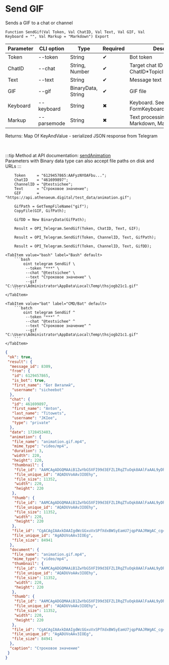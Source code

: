 ﻿---
sidebar_position: 6
---


# Send GIF
 Sends a GIF to a chat or channel



`Function SendGif(Val Token, Val ChatID, Val Text, Val GIF, Val Keyboard = "", Val Markup = "Markdown") Export`

  | Parameter | CLI option | Type | Required | Description |
  |-|-|-|-|-|
  | Token | --token | String | &#x2714; | Bot token |
  | ChatID | --chat | String, Number | &#x2714; | Target chat ID or ChatID*TopicID |
  | Text | --text | String | &#x2714; | Message text |
  | GIF | --gif | BinaryData, String | &#x2714; | GIF file |
  | Keyboard | --keyboard | String | &#x2716; | Keyboard. See FormKeyboardFromButtonArray |
  | Markup | --parsemode | String | &#x2716; | Text processing type (HTML, Markdown, MarkdownV2) |

  
  Returns:  Map Of KeyAndValue - serialized JSON response from Telegram

<br/>

:::tip
Method at API documentation: [sendAnimation](https://core.telegram.org/bots/api#sendanimation)<br/>
Parameters with Binary data type can also accept file paths on disk and URLs
:::
<br/>


```bsl title="1C:Enterprise/OneScript code example"
    Token     = "6129457865:AAFyzNYOAFbu...";
    ChatID    = "461699897";
    ChannelID = "@testsichee";
    Text      = "Строковое значение";
    GIF       = "https://api.athenaeum.digital/test_data/animation.gif";

    GifPath = GetTempFileName("gif");
    CopyFile(GIF, GifPath);

    GifDD = New BinaryData(GifPath);

    Result = OPI_Telegram.SendGif(Token, ChatID, Text, GIF);

    Result = OPI_Telegram.SendGif(Token, ChannelID, Text, GifPath);

    Result = OPI_Telegram.SendGif(Token, ChannelID, Text, GifDD);
```
 

 <Tabs>
  
    <TabItem value="bash" label="Bash" default>
        ```bash
            oint telegram SendGif \
             --token "***" \
             --chat "@testsichee" \
             --text "Строковое значение" \
             --gif "C:\Users\Administrator\AppData\Local\Temp\thsjogb21c1.gif"
        ```
    </TabItem>
  
    <TabItem value="bat" label="CMD/Bat" default>
        ```batch
            oint telegram SendGif ^
             --token "***" ^
             --chat "@testsichee" ^
             --text "Строковое значение" ^
             --gif "C:\Users\Administrator\AppData\Local\Temp\thsjogb21c1.gif"
        ```
    </TabItem>
</Tabs>


```json title="Result"
{
 "ok": true,
 "result": {
  "message_id": 8309,
  "from": {
   "id": 6129457865,
   "is_bot": true,
   "first_name": "Бот Виталий",
   "username": "sicheebot"
  },
  "chat": {
   "id": 461699897,
   "first_name": "Anton",
   "last_name": "Titowets",
   "username": "JKIee",
   "type": "private"
  },
  "date": 1728453403,
  "animation": {
   "file_name": "animation.gif.mp4",
   "mime_type": "video/mp4",
   "duration": 3,
   "width": 220,
   "height": 220,
   "thumbnail": {
    "file_id": "AAMCAgADGQMAAiB1ZwYbG5XFI99d3EFZLIRqZTuOqk8AAlFaAAL9yDhI7o6IErbGQG0BAAdtAAM2BA",
    "file_unique_id": "AQADUVoAAv3IOEhy",
    "file_size": 11352,
    "width": 220,
    "height": 220
   },
   "thumb": {
    "file_id": "AAMCAgADGQMAAiB1ZwYbG5XFI99d3EFZLIRqZTuOqk8AAlFaAAL9yDhI7o6IErbGQG0BAAdtAAM2BA",
    "file_unique_id": "AQADUVoAAv3IOEhy",
    "file_size": 11352,
    "width": 220,
    "height": 220
   },
   "file_id": "CgACAgIAAxkDAAIgdWcGGxuVxSPfXdxBWSyEamU7jqpPAAJRWgAC_cg4SO6OiBK2xkBtNgQ",
   "file_unique_id": "AgADUVoAAv3IOEg",
   "file_size": 84941
  },
  "document": {
   "file_name": "animation.gif.mp4",
   "mime_type": "video/mp4",
   "thumbnail": {
    "file_id": "AAMCAgADGQMAAiB1ZwYbG5XFI99d3EFZLIRqZTuOqk8AAlFaAAL9yDhI7o6IErbGQG0BAAdtAAM2BA",
    "file_unique_id": "AQADUVoAAv3IOEhy",
    "file_size": 11352,
    "width": 220,
    "height": 220
   },
   "thumb": {
    "file_id": "AAMCAgADGQMAAiB1ZwYbG5XFI99d3EFZLIRqZTuOqk8AAlFaAAL9yDhI7o6IErbGQG0BAAdtAAM2BA",
    "file_unique_id": "AQADUVoAAv3IOEhy",
    "file_size": 11352,
    "width": 220,
    "height": 220
   },
   "file_id": "CgACAgIAAxkDAAIgdWcGGxuVxSPfXdxBWSyEamU7jqpPAAJRWgAC_cg4SO6OiBK2xkBtNgQ",
   "file_unique_id": "AgADUVoAAv3IOEg",
   "file_size": 84941
  },
  "caption": "Строковое значение"
 }
}
```
